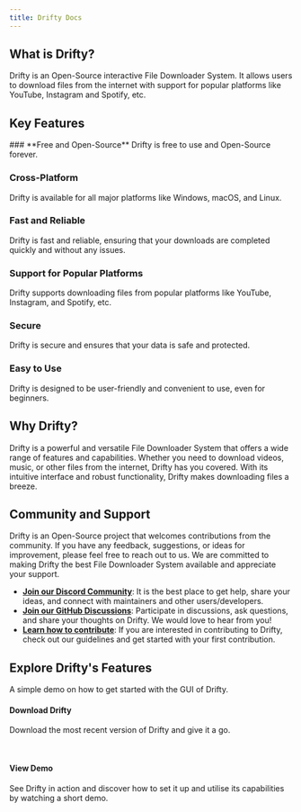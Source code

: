 ```yaml
---
title: Drifty Docs
---
```



## What is Drifty?

Drifty is an Open-Source interactive File Downloader System. It allows users to download files from the internet with support for popular platforms like YouTube, Instagram and Spotify, etc.

## Key Features

<Steps>
### **Free and Open-Source** 
Drifty is free to use and Open-Source forever.

### **Cross-Platform**

Drifty is available for all major platforms like Windows, macOS, and Linux.

### **Fast and Reliable**

Drifty is fast and reliable, ensuring that your downloads are completed quickly and without any issues.

### **Support for Popular Platforms**

Drifty supports downloading files from popular platforms like YouTube, Instagram, and Spotify, etc.

### **Secure**

Drifty is secure and ensures that your data is safe and protected.

### **Easy to Use**

Drifty is designed to be user-friendly and convenient to use, even for beginners.

</Steps>

## Why Drifty?

Drifty is a powerful and versatile File Downloader System that offers a wide range of features and capabilities. Whether you need to download videos, music, or other files from the internet, Drifty has you covered. With its intuitive interface and robust functionality, Drifty makes downloading files a breeze.

## Community and Support

Drifty is an Open-Source project that welcomes contributions from the community. If you have any feedback, suggestions, or ideas for improvement, please feel free to reach out to us. We are committed to making Drifty the best File Downloader System available and appreciate your support.

- **[Join our Discord Community](https://discord.gg/DeT4jXPfkG)**: It is the best place to get help, share your ideas, and connect with maintainers and other users/developers.
- **[Join our GitHub Discussions](https://github.com/SaptarshiSarkar12/Drifty/discussions)**: Participate in discussions, ask questions, and share your thoughts on Drifty. We would love to hear from you!
- **[Learn how to contribute](Contributing.md)**: If you are interested in contributing to Drifty, check out our guidelines and get started with your first contribution.

## Explore Drifty's Features

A simple demo on how to get started with the GUI of Drifty.

#### Download Drifty

Download the most recent version of Drifty and give it a go.

<br />
<Card title="Download" href="/download" />

#### View Demo

See Drifty in action and discover how to set it up and utilise its capabilities by watching a short demo.

<br />
<Card
  title="Demo"
  href="https://github.com/SaptarshiSarkar12/Drifty/assets/105960032/5bb21bf6-fb2b-4374-8d0b-14cac3c06908"
/>
